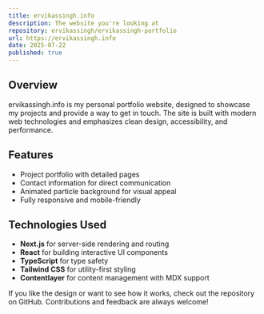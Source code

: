 ```yaml
---
title: ervikassingh.info
description: The website you're looking at
repository: ervikassingh/ervikassingh-portfolio
url: https://ervikassingh.info
date: 2025-07-22
published: true
---
```


## Overview
ervikassingh.info is my personal portfolio website, designed to showcase my projects and provide a way to get in touch. The site is built with modern web technologies and emphasizes clean design, accessibility, and performance.

## Features
- Project portfolio with detailed pages
- Contact information for direct communication
- Animated particle background for visual appeal
- Fully responsive and mobile-friendly

## Technologies Used
- **Next.js** for server-side rendering and routing
- **React** for building interactive UI components
- **TypeScript** for type safety
- **Tailwind CSS** for utility-first styling
- **Contentlayer** for content management with MDX support

If you like the design or want to see how it works, check out the repository on GitHub. Contributions and feedback are always welcome!
